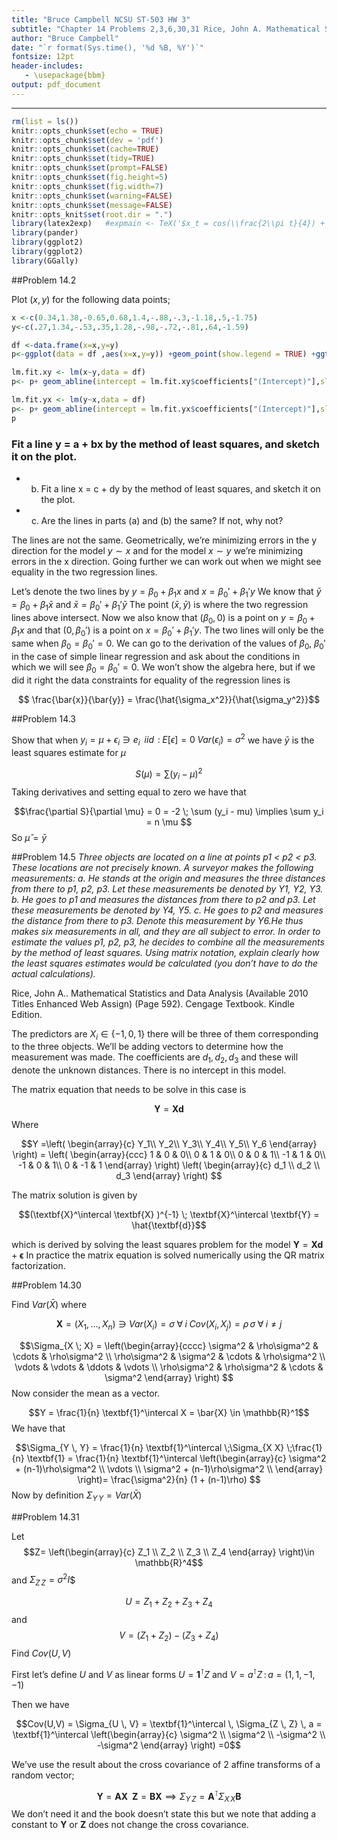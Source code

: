 ```yaml
---
title: "Bruce Campbell NCSU ST-503 HW 3"
subtitle: "Chapter 14 Problems 2,3,6,30,31 Rice, John A. Mathematical Statistics and Data Analysis, Cengage"
author: "Bruce Campbell"
date: "`r format(Sys.time(), '%d %B, %Y')`"
fontsize: 12pt
header-includes:
   - \usepackage{bbm}
output: pdf_document
---
```


---
```r
rm(list = ls())
knitr::opts_chunk$set(echo = TRUE)
knitr::opts_chunk$set(dev = 'pdf')
knitr::opts_chunk$set(cache=TRUE)
knitr::opts_chunk$set(tidy=TRUE)
knitr::opts_chunk$set(prompt=FALSE)
knitr::opts_chunk$set(fig.height=5)
knitr::opts_chunk$set(fig.width=7)
knitr::opts_chunk$set(warning=FALSE)
knitr::opts_chunk$set(message=FALSE)
knitr::opts_knit$set(root.dir = ".")
library(latex2exp)   #expmain <- TeX('$x_t = cos(\\frac{2\\pi t}{4}) + w_t$');x = ts(cos(2*pi*0:500/4) + rnorm(500,0,1));plot(x,main =expmain )
library(pander)
library(ggplot2)
library(ggplot2)
library(GGally)
```

##Problem 14.2

Plot $(x,y)$ for the following data points; 

\begin{table}[]
\centering
\caption{My caption}
\label{my-label}
\begin{tabular}{lllllllllll}
x & .34 & 1.38 & -.65 & .68 & 1.40 & -.88 & -.30 & -1.18 & .50 & -1.75 \\
y & .27 & 1.34 & -.53 & .35 & 1.28 & -.98 & -.72 & -.81  & .64 & -1.59
\end{tabular}
\end{table}


```r
x <-c(0.34,1.38,-0.65,0.68,1.4,-.88,-.3,-1.18,.5,-1.75)
y<-c(.27,1.34,-.53,.35,1.28,-.98,-.72,-.81,.64,-1.59)

df <-data.frame(x=x,y=y)
p<-ggplot(data = df ,aes(x=x,y=y)) +geom_point(show.legend = TRUE) +ggtitle(TeX("$(X,Y)$"))

lm.fit.xy <- lm(x~y,data = df)
p<- p+ geom_abline(intercept = lm.fit.xy$coefficients["(Intercept)"],slope = lm.fit.xy$coefficients["y"],color="red",show.legend = TRUE, linetype="dashed",legend=TRUE,show_guide=TRUE,guide="legend")

lm.fit.yx <- lm(y~x,data = df)
p<- p+ geom_abline(intercept = lm.fit.yx$coefficients["(Intercept)"],slope = lm.fit.yx$coefficients["x"],color="blue", show.legend = TRUE,legend=TRUE,show_guide=TRUE,guide="legend")  +  guides(shape = guide_legend(override.aes = list(linetype = 0)))
p

```

### Fit a line y = a + bx by the method of least squares, and sketch it on the plot. 
* b. Fit a line x = c + dy by the method of least squares, and sketch it on the plot. 
* c. Are the lines in parts (a) and (b) the same? If not, why not?

The lines are not the same.  Geometrically, we're minimizing errors in the y direction 
for the model $y \sim x$ and for the model $x \sim y$ we're minimizing errors in the x direction. 
Going further we can work out when we might see equality in the two regression lines. 

Let's denote the two lines by $y = \beta_0 + \beta_1 x$ and $x = \beta_0' + \beta_1' y$
We know that $\bar{y} = \beta_0 + \beta_1 \bar{x}$ and  $\bar{x} = \beta_0' + \beta_1' \bar{y}$ 
The point $(\bar{x},\bar{y})$ is where the two regression lines above intersect. Now we also know that
$(\beta_0,0)$ is a point on $y = \beta_0 + \beta_1 x$ and that $(0,\beta_0')$ is a point on $x = \beta_0' + \beta_1' y$.
The two lines will only be the same when $\beta_0=\beta_0'=0$.  We can go to the derivation of the values of
$\beta_0 ,\; \beta_0'$ in the case of simple linear regression and ask about the conditions in which we will see $\beta_0=\beta_0'=0$.
We won't show the algebra here, but if we did it right the data constraints for equality of the regression lines is 

$$ \frac{\bar{x}}{\bar{y}} = \frac{\hat{\sigma_x^2}}{\hat{\sigma_y^2}}$$

##Problem 14.3 

Show that when $y_i = \mu + \epsilon_i \ni e_i \;\;iid \,\; : \; E[\epsilon]=0 \; Var(\epsilon_i)=\sigma^2$ we have $\bar{y}$ is the least squares estimate for $\mu$

$$ S(\mu) = \sum (y_i - \mu)^2 $$
Taking derivatives and setting equal to zero we have that 

$$\frac{\partial S}{\partial \mu} = 0 = -2 \; \sum (y_i - mu) \implies \sum y_i = n \mu $$
So $\hat{\mu} = \bar{y}$


##Problem 14.5
_Three objects are located on a line at points p1 < p2 < p3. These locations are not precisely known. A surveyor makes the following measurements: a. He stands at the origin and measures the three distances from there to p1, p2, p3. Let these measurements be denoted by Y1, Y2, Y3. b. He goes to p1 and measures the distances from there to p2 and p3. Let these measurements be denoted by Y4, Y5. c. He goes to p2 and measures the distance from there to p3. Denote this measurement by Y6.He thus makes six measurements in all, and they are all subject to error. In order to estimate the values p1, p2, p3, he decides to combine all the measurements by the method of least squares. Using matrix notation, explain clearly how the least squares estimates would be calculated (you don't have to do the actual calculations)._

Rice, John A.. Mathematical Statistics and Data Analysis (Available 2010 Titles Enhanced Web Assign) (Page 592). Cengage Textbook. Kindle Edition. 

The predictors are $X_i \in \{-1,0,1\}$ there will be three of them corresponding to the three objects.  We'll be adding vectors to determine how the measurement was made. The coefficients are $d_1, d_2, d_3$ and these will denote the unknown distances. There is no intercept in this model. 

The matrix equation that needs to be solve in this case is 

$$ \textbf{Y} = \textbf{X} \textbf{d} $$
Where 

$$Y =\left(
\begin{array}{c}
Y_1\\
Y_2\\
Y_3\\
Y_4\\
Y_5\\
Y_6
\end{array}
\right) =
\left(
\begin{array}{ccc}
1 & 0 & 0\\
0 & 1 & 0\\
0 & 0 & 1\\
-1 & 1 & 0\\
-1 & 0 & 1\\
0 & -1 & 1
\end{array}
\right)
\left(
\begin{array}{c}
d_1 \\
d_2 \\
d_3
\end{array}
\right)
$$

The matrix solution is given by 

$$(\textbf{X}^\intercal \textbf{X} )^{-1} \;  \textbf{X}^\intercal \textbf{Y}  = \hat{\textbf{d}}$$

which is derived by solving the least squares problem for the model $\textbf{Y} = \textbf{X} \textbf{d} + \boldsymbol\epsilon$  In practice the matrix equation is solved numerically using the QR matrix factorization. 


##Problem 14.30

Find $Var(\bar{X})$ where 

$$ \textbf{X} = (X_1, \ldots , X_n) \ni Var(X_i)=\sigma \; \forall \; i \; Cov(X_i,X_j)= \rho \, \sigma \; \forall \; i \neq j$$


$$\Sigma_{X \; X} = 
\left(\begin{array}{cccc}
\sigma^2 & \rho\sigma^2 & \cdots & \rho\sigma^2  \\
\rho\sigma^2 & \sigma^2 & \cdots & \rho\sigma^2  \\
\vdots & \vdots & \ddots & \vdots  \\
\rho\sigma^2 & \rho\sigma^2 & \cdots & \sigma^2 
\end{array}
\right)
$$
Now consider the mean as a vector.

$$Y = \frac{1}{n} \textbf{1}^\intercal X = \bar{X} \in \mathbb{R}^1$$
We have that 

$$\Sigma_{Y \, Y} = \frac{1}{n} \textbf{1}^\intercal \;\Sigma_{X  X} \;\frac{1}{n} \textbf{1} =
\frac{1}{n} \textbf{1}^\intercal 
\left(\begin{array}{c}
\sigma^2 + (n-1)\rho\sigma^2  \\
\vdots  \\
\sigma^2 + (n-1)\rho\sigma^2  \\
\end{array}
\right)=
\frac{\sigma^2}{n} (1 + (n-1)\rho)
$$
Now by definition $\Sigma_{Y \, Y}=Var(\bar{X})$ 



##Problem 14.31

Let $$Z= \left(\begin{array}{c}
Z_1  \\
Z_2  \\
Z_3  \\
Z_4  
\end{array}
\right)\in \mathbb{R}^4$$ and  $\Sigma_{Z \, Z} = \sigma^2 I$$

$$U = Z_1 + Z_2 + Z_3 +Z_4$$ and $$V= (Z_1+Z_2) - (Z_3 + Z_4)$$
Find $Cov(U,V)$

First let's define $U$ and $V$ as linear forms $U=\textbf{1}^\intercal Z$ and $V=a^\intercal Z \, : \, a=(1,1,-1,-1)$

Then we have 

$$Cov(U,V) = \Sigma_{U \, V} = \textbf{1}^\intercal \,  \Sigma_{Z \, Z}  \, a = \textbf{1}^\intercal 
\left(\begin{array}{c}
\sigma^2  \\
\sigma^2  \\
-\sigma^2  \\
-\sigma^2  
\end{array}
\right) =0$$

We've use the result about the cross covariance of 2 affine transforms of a random vector;


$$\textbf{Y}= \textbf{A} \textbf{X} \;\; \textbf{Z}= \textbf{B} \textbf{X} \implies \Sigma_{Y \,Z} =\textbf{A}^\intercal \Sigma_{X \,X} \textbf{B} $$
We don't need it and the book doesn't state this but we note that adding a constant to $\textbf{Y}$ or $\textbf{Z}$ does not change the cross covariance. 
